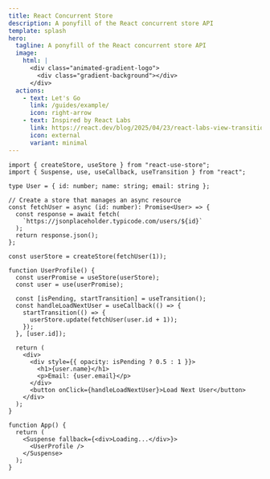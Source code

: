 ```yaml
---
title: React Concurrent Store
description: A ponyfill of the React concurrent store API
template: splash
hero:
  tagline: A ponyfill of the React concurrent store API
  image:
    html: |
      <div class="animated-gradient-logo">
        <div class="gradient-background"></div>
      </div>
  actions:
    - text: Let's Go
      link: /guides/example/
      icon: right-arrow
    - text: Inspired by React Labs
      link: https://react.dev/blog/2025/04/23/react-labs-view-transitions-activity-and-more#concurrent-stores
      icon: external
      variant: minimal
---
```


```tsx
import { createStore, useStore } from "react-use-store";
import { Suspense, use, useCallback, useTransition } from "react";

type User = { id: number; name: string; email: string };

// Create a store that manages an async resource
const fetchUser = async (id: number): Promise<User> => {
  const response = await fetch(
    `https://jsonplaceholder.typicode.com/users/${id}`
  );
  return response.json();
};

const userStore = createStore(fetchUser(1));

function UserProfile() {
  const userPromise = useStore(userStore);
  const user = use(userPromise);

  const [isPending, startTransition] = useTransition();
  const handleLoadNextUser = useCallback(() => {
    startTransition(() => {
      userStore.update(fetchUser(user.id + 1));
    });
  }, [user.id]);

  return (
    <div>
      <div style={{ opacity: isPending ? 0.5 : 1 }}>
        <h1>{user.name}</h1>
        <p>Email: {user.email}</p>
      </div>
      <button onClick={handleLoadNextUser}>Load Next User</button>
    </div>
  );
}

function App() {
  return (
    <Suspense fallback={<div>Loading...</div>}>
      <UserProfile />
    </Suspense>
  );
}
```
